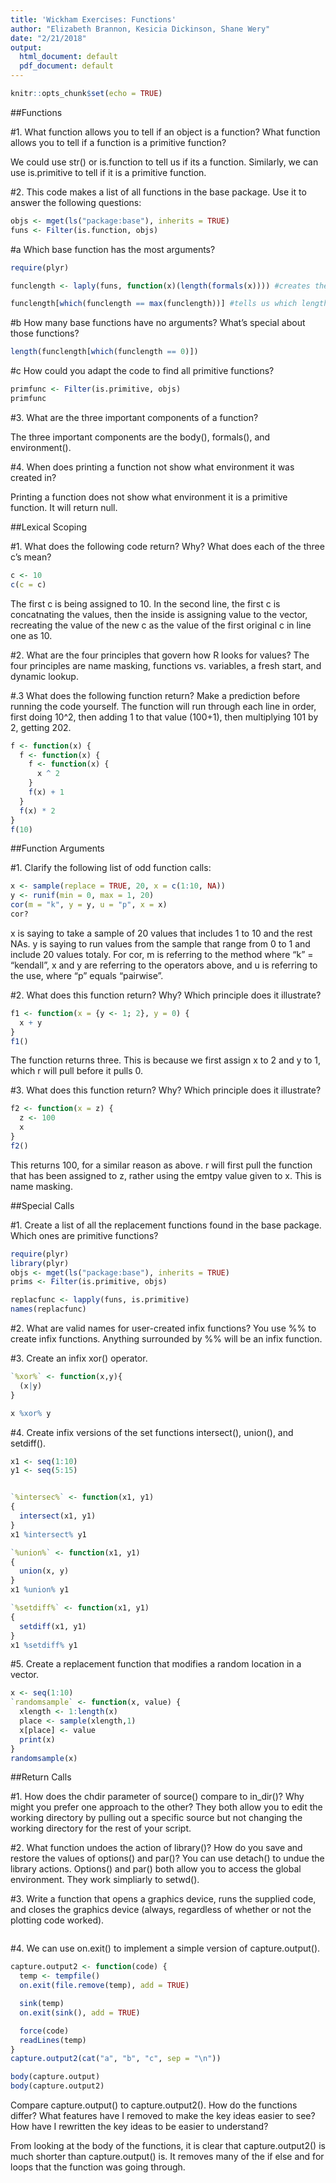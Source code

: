 ```yaml
---
title: 'Wickham Exercises: Functions'
author: "Elizabeth Brannon, Kesicia Dickinson, Shane Wery"
date: "2/21/2018"
output:
  html_document: default
  pdf_document: default
---
```


```r
knitr::opts_chunk$set(echo = TRUE)
```

##Functions

#1. What function allows you to tell if an object is a function? What function allows you to tell if a function is a primitive function?

We could use str() or is.function to tell us if its a function. Similarly, we can use is.primitive to tell if it is a primitive function. 

#2. This code makes a list of all functions in the base package. Use it to answer the following questions:

```r
objs <- mget(ls("package:base"), inherits = TRUE)
funs <- Filter(is.function, objs)
```

#a Which base function has the most arguments?
```r

require(plyr)

funclength <- laply(funs, function(x)(length(formals(x)))) #creates the length of the function for the lists

funclength[which(funclength == max(funclength))] #tells us which length is longest

```


#b How many base functions have no arguments? What’s special about those functions?
```r
length(funclength[which(funclength == 0)])

```

#c How could you adapt the code to find all primitive functions?
```r

primfunc <- Filter(is.primitive, objs)
primfunc
```

#3. What are the three important components of a function?

The three important components are the body(), formals(), and environment(). 

#4. When does printing a function not show what environment it was created in?

Printing a function does not show what environment it is a primitive function. It will return null. 

##Lexical Scoping

#1. What does the following code return? Why? What does each of the three c’s mean?
```r
c <- 10
c(c = c)
```
The first c is being assigned to 10. In the second line, the first c is concatnating the values, then the inside is assigning value to the vector, recreating the value of the new c as the value of the first original c in line one as 10. 

#2. What are the four principles that govern how R looks for values?
The four principles are name masking, functions vs. variables, a fresh start, and dynamic lookup. 

#.3 What does the following function return? Make a prediction before running the code yourself.
The function will run through each line in order, first doing 10^2, then adding 1 to that value (100+1), then multiplying 101 by 2, getting 202. 
```r
f <- function(x) {
  f <- function(x) {
    f <- function(x) {
      x ^ 2
    }
    f(x) + 1
  }
  f(x) * 2
}
f(10)
```


##Function Arguments

#1. Clarify the following list of odd function calls:

```r
x <- sample(replace = TRUE, 20, x = c(1:10, NA))
y <- runif(min = 0, max = 1, 20)
cor(m = "k", y = y, u = "p", x = x)
cor?
```
x is saying to take a sample of 20 values that includes 1 to 10 and the rest NAs. y is saying to run values from the sample that range from 0 to 1 and include 20 values totaly. For cor, m is referring to the method where "k" = "kendall", x and y are referring to the operators above, and u is referring to the use, where "p" equals "pairwise".

#2. What does this function return? Why? Which principle does it illustrate?

```r
f1 <- function(x = {y <- 1; 2}, y = 0) {
  x + y
}
f1()
```
The function returns three. This is because we first assign x to 2 and y to 1, which r will pull before it pulls 0. 

#3. What does this function return? Why? Which principle does it illustrate?

```r
f2 <- function(x = z) {
  z <- 100
  x
}
f2()
```
This returns 100, for a similar reason as above. r will first pull the function that has been assigned to z, rather using the emtpy value given to x. This is name masking. 

##Special Calls

#1. Create a list of all the replacement functions found in the base package. Which ones are primitive functions?

```r
require(plyr)
library(plyr)
objs <- mget(ls("package:base"), inherits = TRUE)
prims <- Filter(is.primitive, objs)

replacfunc <- lapply(funs, is.primitive)
names(replacfunc)

```

#2. What are valid names for user-created infix functions?
You use %% to create infix functions. Anything surrounded by %% will be an infix function. 

#3. Create an infix xor() operator.
```r
`%xor%` <- function(x,y){
  (x|y)
}

x %xor% y

```


#4. Create infix versions of the set functions intersect(), union(), and setdiff().

```r
x1 <- seq(1:10)
y1 <- seq(5:15)


`%intersec%` <- function(x1, y1)
{
  intersect(x1, y1)
}
x1 %intersect% y1

`%union%` <- function(x1, y1)
{
  union(x, y)
}
x1 %union% y1

`%setdiff%` <- function(x1, y1)
{
  setdiff(x1, y1)
}
x1 %setdiff% y1
```


#5. Create a replacement function that modifies a random location in a vector.

```r
x <- seq(1:10)
`randomsample` <- function(x, value) {
  xlength <- 1:length(x)
  place <- sample(xlength,1)
  x[place] <- value
  print(x)
}
randomsample(x)

```


##Return Calls


#1. How does the chdir parameter of source() compare to in_dir()? Why might you prefer one approach to the other?
They both allow you to edit the working directory by pulling out a specific source but not changing the working directory for the rest of your script. 

#2. What function undoes the action of library()? How do you save and restore the values of options() and par()?
You can use detach() to undue the library actions. Options() and par() both allow you to access the global environment. They work simpliarly to setwd().

#3. Write a function that opens a graphics device, runs the supplied code, and closes the graphics device (always, regardless of whether or not the plotting code worked).
```r

```

#4. We can use on.exit() to implement a simple version of capture.output().

```r
capture.output2 <- function(code) {
  temp <- tempfile()
  on.exit(file.remove(temp), add = TRUE)

  sink(temp)
  on.exit(sink(), add = TRUE)

  force(code)
  readLines(temp)
}
capture.output2(cat("a", "b", "c", sep = "\n"))

body(capture.output)
body(capture.output2)
```

Compare capture.output() to capture.output2(). How do the functions differ? What features have I removed to make the key ideas easier to see? How have I rewritten the key ideas to be easier to understand?

From looking at the body of the functions, it is clear that capture.output2() is much shorter than capture.output() is. It removes many of the if else and for loops that the function was going through. 